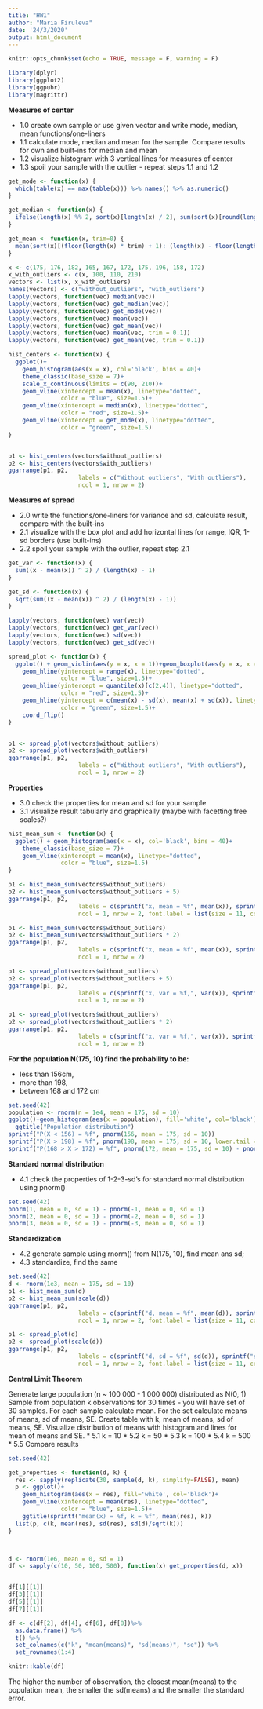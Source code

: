```yaml
---
title: "HW1"
author: "Maria Firuleva"
date: '24/3/2020'
output: html_document
---
```


```r
knitr::opts_chunk$set(echo = TRUE, message = F, warning = F)
```

```r
library(dplyr)
library(ggplot2)
library(ggpubr)
library(magrittr)
```


**Measures of center**

* 1.0 create own sample or use given vector and write mode, median, mean functions/one-liners
* 1.1 calculate mode, median and mean for the sample. Compare results for own and  built-ins for median and mean
* 1.2 visualize histogram with 3 vertical lines for measures of center
* 1.3 spoil your sample with the outlier - repeat steps 1.1 and 1.2

```r
get_mode <- function(x) {
  which(table(x) == max(table(x))) %>% names() %>% as.numeric()
}

get_median <- function(x) {
  ifelse(length(x) %% 2, sort(x)[length(x) / 2], sum(sort(x)[round(length(x) / 2, 0)], sort(x)[round(length(x) / 2, 0) + 1]) / 2)
}

get_mean <- function(x, trim=0) {
  mean(sort(x)[(floor(length(x) * trim) + 1): (length(x) - floor(length(x) * trim))])
}

x <- c(175, 176, 182, 165, 167, 172, 175, 196, 158, 172)
x_with_outliers <- c(x, 100, 110, 210)
vectors <- list(x, x_with_outliers)
names(vectors) <- c("without_outliers", "with_outliers")
lapply(vectors, function(vec) median(vec))
lapply(vectors, function(vec) get_median(vec))
lapply(vectors, function(vec) get_mode(vec))
lapply(vectors, function(vec) mean(vec))
lapply(vectors, function(vec) get_mean(vec))
lapply(vectors, function(vec) mean(vec, trim = 0.1))
lapply(vectors, function(vec) get_mean(vec, trim = 0.1))
```


```r
hist_centers <- function(x) {
  ggplot()+
    geom_histogram(aes(x = x), col='black', bins = 40)+
    theme_classic(base_size = 7)+
    scale_x_continuous(limits = c(90, 210))+
    geom_vline(xintercept = mean(x), linetype="dotted", 
               color = "blue", size=1.5)+
    geom_vline(xintercept = median(x), linetype="dotted", 
               color = "red", size=1.5)+
    geom_vline(xintercept = get_mode(x), linetype="dotted", 
               color = "green", size=1.5)
}


p1 <- hist_centers(vectors$without_outliers)
p2 <- hist_centers(vectors$with_outliers)
ggarrange(p1, p2,
                    labels = c("Without outliers", "With outliers"),
                    ncol = 1, nrow = 2)

```

**Measures of spread**

* 2.0 write the functions/one-liners for variance and sd, calculate result, compare with the built-ins
* 2.1 visualize with the box plot and add horizontal lines for range, IQR, 1-sd borders (use built-ins)
* 2.2 spoil your sample with the outlier, repeat step 2.1


```r
get_var <- function(x) {
  sum((x - mean(x)) ^ 2) / (length(x) - 1)
}

get_sd <- function(x) {
  sqrt(sum((x - mean(x)) ^ 2) / (length(x) - 1))
}

lapply(vectors, function(vec) var(vec))
lapply(vectors, function(vec) get_var(vec))
lapply(vectors, function(vec) sd(vec))
lapply(vectors, function(vec) get_sd(vec))
```

```r
spread_plot <- function(x) {
  ggplot() + geom_violin(aes(y = x, x = 1))+geom_boxplot(aes(y = x, x = 1), width = 0.2)+
    geom_hline(yintercept = range(x), linetype="dotted", 
               color = "blue", size=1.5)+
    geom_hline(yintercept = quantile(x)[c(2,4)], linetype="dotted", 
               color = "red", size=1.5)+
    geom_hline(yintercept = c(mean(x) - sd(x), mean(x) + sd(x)), linetype="dotted", 
               color = "green", size=1.5)+
    coord_flip()
}


p1 <- spread_plot(vectors$without_outliers)
p2 <- spread_plot(vectors$with_outliers)
ggarrange(p1, p2,
                    labels = c("Without outliers", "With outliers"),
                    ncol = 1, nrow = 2)

```


**Properties**

* 3.0 check the properties for mean and sd for your sample
* 3.1 visualize result tabularly and graphically (maybe with facetting free scales?)

```r
hist_mean_sum <- function(x) {
  ggplot() + geom_histogram(aes(x = x), col='black', bins = 40)+
    theme_classic(base_size = 7)+
    geom_vline(xintercept = mean(x), linetype="dotted", 
               color = "blue", size=1.5)
}

p1 <- hist_mean_sum(vectors$without_outliers)
p2 <- hist_mean_sum(vectors$without_outliers + 5)
ggarrange(p1, p2,
                    labels = c(sprintf("x, mean = %f", mean(x)), sprintf("x + 5, mean = %f", mean(x + 5))),
                    ncol = 1, nrow = 2, font.label = list(size = 11, color = "red"))

```


```r
p1 <- hist_mean_sum(vectors$without_outliers)
p2 <- hist_mean_sum(vectors$without_outliers * 2)
ggarrange(p1, p2,
                    labels = c(sprintf("x, mean = %f", mean(x)), sprintf("x * 2, mean = %f", mean(x * 2))), font.label = list(size = 11, color = "red"),
                    ncol = 1, nrow = 2)
```

```r
p1 <- spread_plot(vectors$without_outliers)
p2 <- spread_plot(vectors$without_outliers + 5)
ggarrange(p1, p2,
                    labels = c(sprintf("x, var = %f,", var(x)), sprintf("x + 5, var = %f", var(x + 5))), font.label = list(size = 11, color = "red"),
                    ncol = 1, nrow = 2)
```



```r
p1 <- spread_plot(vectors$without_outliers)
p2 <- spread_plot(vectors$without_outliers * 2)
ggarrange(p1, p2,
                    labels = c(sprintf("x, var = %f,", var(x)), sprintf("x * 2, var = %f", var(x * 2))), font.label = list(size = 11, color = "red"),
                    ncol = 1, nrow = 2)
```


**For the population N(175, 10) find the probability to be:**

* less than 156cm,
* more than 198,
* between 168 and 172 cm

```r
set.seed(42)
population <- rnorm(n = 1e4, mean = 175, sd = 10)
ggplot()+geom_histogram(aes(x = population), fill='white', col='black')+theme_bw()+
  ggtitle("Population distribution")
sprintf("P(X < 156) = %f", pnorm(156, mean = 175, sd = 10))
sprintf("P(X > 198) = %f", pnorm(198, mean = 175, sd = 10, lower.tail = F))
sprintf("P(168 > X > 172) = %f", pnorm(172, mean = 175, sd = 10) - pnorm(168, mean = 175, sd = 10))
```



**Standard normal distribution**

* 4.1 check the properties of 1-2-3-sd's for standard normal distribution using pnorm()

```r
set.seed(42)
pnorm(1, mean = 0, sd = 1) - pnorm(-1, mean = 0, sd = 1)
pnorm(2, mean = 0, sd = 1) - pnorm(-2, mean = 0, sd = 1)
pnorm(3, mean = 0, sd = 1) - pnorm(-3, mean = 0, sd = 1)
```

**Standardization**

* 4.2 generate sample using rnorm() from N(175, 10), find mean ans sd;
* 4.3 standardize, find the same

```r
set.seed(42)
d <- rnorm(1e3, mean = 175, sd = 10)
p1 <- hist_mean_sum(d)
p2 <- hist_mean_sum(scale(d))
ggarrange(p1, p2,
                    labels = c(sprintf("d, mean = %f", mean(d)), sprintf("scale(d), mean = %f", mean(scale(d)))),
                    ncol = 1, nrow = 2, font.label = list(size = 11, color = "red"))

```

```r
p1 <- spread_plot(d)
p2 <- spread_plot(scale(d))
ggarrange(p1, p2,
                    labels = c(sprintf("d, sd = %f", sd(d)), sprintf("scale(d), sd = %f", sd(scale(d)))),
                    ncol = 1, nrow = 2, font.label = list(size = 11, color = "red"))
```

**Central Limit Theorem**

Generate large population (n ~ 100 000 - 1 000 000) distributed as N(0, 1) 
Sample from population k observations for 30 times - you will have set of 30 samples.
For each sample calculate mean. For the set calculate means of means, sd of means, SE.
Create table with k, mean of means, sd of means, SE.
Visualize distribution of means with histogram and lines for mean of means and SE.
* 5.1 k = 10
* 5.2 k = 50
* 5.3 k = 100
* 5.4 k = 500
* 5.5 Compare results

```r
set.seed(42)

get_properties <- function(d, k) {
  res <- sapply(replicate(30, sample(d, k), simplify=FALSE), mean)
  p <- ggplot()+
    geom_histogram(aes(x = res), fill='white', col='black')+
    geom_vline(xintercept = mean(res), linetype="dotted", 
               color = "blue", size=1.5)+
    ggtitle(sprintf("mean(x) = %f, k = %f", mean(res), k))
  list(p, c(k, mean(res), sd(res), sd(d)/sqrt(k)))
}



d <- rnorm(1e6, mean = 0, sd = 1)
df <- sapply(c(10, 50, 100, 500), function(x) get_properties(d, x))


df[1][[1]]
df[3][[1]]
df[5][[1]]
df[7][[1]]

df <- c(df[2], df[4], df[6], df[8])%>%
  as.data.frame() %>%
  t() %>% 
  set_colnames(c("k", "mean(means)", "sd(means)", "se")) %>% 
  set_rownames(1:4)

knitr::kable(df)
```

The higher the number of observation, the closest mean(means) to the population mean, the smaller the sd(means) and the smaller the standard error.